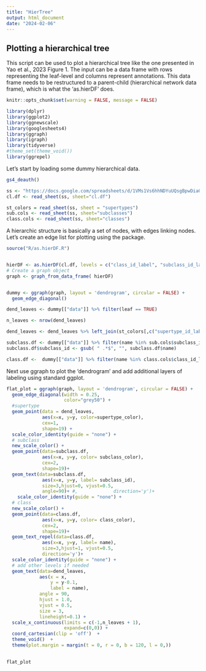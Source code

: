 ```yaml
---
title: "HierTree"
output: html_document
date: "2024-02-06"
---
```


## Plotting a hierarchical tree

This script can be used to plot a hierarchical tree like the one presented in Yao et al., 2023 Figure 1.
The input can be a data frame with rows representing the leaf-level and columns represent annotations. This data frame needs to be restructured to a parent-child (hierarchical network data frame), which is what the 'as.hierDF' does. 


```r
knitr::opts_chunk$set(warning = FALSE, message = FALSE) 
```

```r


library(dplyr)
library(ggplot2)
library(ggnewscale)
library(googlesheets4)
library(ggraph)
library(igraph)
library(tidyverse)
#theme_set(theme_void())
library(ggrepel)

```

Let's start by loading some dummy hierarchical data.

```r
gs4_deauth()

ss <- "https://docs.google.com/spreadsheets/d/1VMs1Vs6hhNDYuUQsgBpwDiaGimPGYldR6WVS2WiS5nQ/edit?usp=sharing"
cl.df <- read_sheet(ss, sheet="cl.df")

st_colors = read_sheet(ss, sheet = "supertypes")
sub.cols <- read_sheet(ss, sheet="subclasses")
class.cols <- read_sheet(ss, sheet="classes")

```
A hierarchic structure is basically a set of nodes, with edges linking nodes. Let's create an edge list for plotting using the <igraph> package.

```r
source("R/as.hierDF.R")


hierDF <- as.hierDF(cl.df, levels = c("class_id_label", "subclass_id_label","supertype_id_label"),rootname="wmb")
# Create a graph object
graph <- graph_from_data_frame( hierDF)


dummy <- ggraph(graph, layout = 'dendrogram', circular = FALSE) + 
  geom_edge_diagonal()

dend_leaves <- dummy[["data"]] %>% filter(leaf == TRUE)

n_leaves <- nrow(dend_leaves)

dend_leaves <- dend_leaves %>% left_join(st_colors[,c("supertype_id_label", "supertype_color","supertype_id")], by=c("name"="supertype_id_label"))

subclass.df <- dummy[["data"]] %>% filter(name %in% sub.cols$subclass_id_label) %>% left_join(sub.cols[,c("subclass_id_label","subclass_id", "subclass_color")], by=c("name"="subclass_id_label"))
subclass.df$subclass_id <- gsub( " .*$", "", subclass.df$name) 

class.df <-  dummy[["data"]] %>% filter(name %in% class.cols$class_id_label) %>% left_join(class.cols[,c("class_id_label", "class_color")], by=c("name"="class_id_label"))

```
Next use ggraph to plot the 'dendrogram' and add additional layers of labeling using standard ggplot.

```r
flat_plot = ggraph(graph, layout = 'dendrogram', circular = FALSE) + 
  geom_edge_diagonal(width = 0.25,
                     color="grey50") +
  #supertype
  geom_point(data = dend_leaves, 
             aes(x=x, y=y, color=supertype_color),
             cex=1,
             shape=19) +
  scale_color_identity(guide = "none") +
  # subclass
  new_scale_color() +
  geom_point(data=subclass.df, 
             aes(x=x, y=y, color= subclass_color),
             cex=2,
             shape=19)+
  geom_text(data=subclass.df, 
             aes(x=x, y=y, label= subclass_id),
             size=3,hjust=0, vjust=0.5,
             angle=90)+ #,             direction='y')+
    scale_color_identity(guide = "none") +
  # class
  new_scale_color() +
  geom_point(data=class.df, 
             aes(x=x, y=y, color= class_color),
             cex=2,
             shape=19)+
  geom_text_repel(data=class.df, 
             aes(x=x, y=y, label= name),
             size=3,hjust=1, vjust=0.5,
             direction='y')+
  scale_color_identity(guide = "none") +
  # add other levels if needed
  geom_text(data=dend_leaves,
            aes(x = x,
                y = y-0.1,
                label = name),
            angle = 90,
            hjust = 1.0,
            vjust = 0.5,
            size = 3,
            lineheight=0.1) +
  scale_x_continuous(limits = c(-1,n_leaves + 1),
                     expand=c(0,0)) +  
  coord_cartesian(clip = 'off')  +
  theme_void()  +
  theme(plot.margin = margin(t = 0, r = 0, b = 120, l = 0,))
  


```

```r
flat_plot
```


